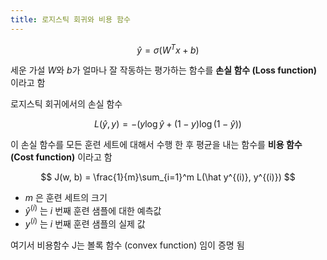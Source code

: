 ```yaml
---
title: 로지스틱 회귀와 비용 함수
---
```




$$
\hat{y}=\sigma(W^Tx+b)
$$

세운 가설 $W$와 $b$가 얼마나 잘 작동하는 평가하는 함수를 **손실 함수 (Loss function)** 이라고 함

로지스틱 회귀에서의 손실 함수

$$
L(\hat y, y) = -(y\log{\hat y}+(1-y)\log{(1-\hat y)})
$$

이 손실 함수를 모든 훈련 세트에 대해서 수행 한 후 평균을 내는 함수를 **비용 함수 (Cost function)** 이라고 함

$$
J(w, b) = \frac{1}{m}\sum_{i=1}^m L(\hat y^{(i)}, y^{(i)})
$$

- $m$ 은 훈련 세트의 크기
- $\hat{y}^{(i)}$ 는  $i$ 번째 훈련 샘플에 대한 예측값
- $y^{(i)}$ 는  $i$ 번째 훈련 샘플의 실제 값

여기서 비용함수 J는 볼록 함수 (convex function) 임이 증명 됨